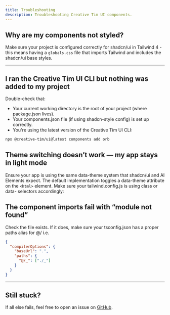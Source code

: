 ```yaml
---
title: Troubleshooting
description: Troubleshooting Creative Tim UI components.
---
```


## Why are my components not styled?

Make sure your project is configured correctly for shadcn/ui in Tailwind 4 - this means having a `globals.css` file that imports Tailwind and includes the shadcn/ui base styles.

---

## I ran the Creative Tim UI CLI but nothing was added to my project

Double-check that:

- Your current working directory is the root of your project (where package.json lives).
- Your components.json file (if using shadcn-style config) is set up correctly.
- You're using the latest version of the Creative Tim UI CLI:

```bash
npx @creative-tim/ui@latest components add orb
```

## Theme switching doesn’t work — my app stays in light mode

Ensure your app is using the same data-theme system that shadcn/ui and AI Elements expect. The default implementation toggles a data-theme attribute on the `<html>` element. Make sure your tailwind.config.js is using class or data- selectors accordingly:

## The component imports fail with “module not found”

Check the file exists. If it does, make sure your tsconfig.json has a proper paths alias for @/ i.e.

```json
{
  "compilerOptions": {
    "baseUrl": ".",
    "paths": {
      "@/_": ["./_"]
    }
  }
}
```

---

## Still stuck?

If all else fails, feel free to open an issue on [GitHub](https://github.com/creativetimofficial/ui/issues).
